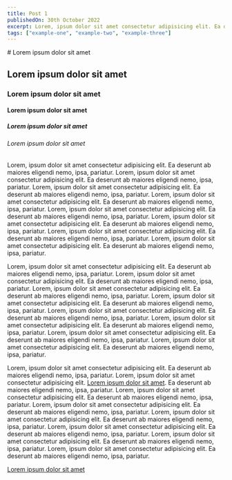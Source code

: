 ```yaml
---
title: Post 1
publishedOn: 30th October 2022
excerpt: Lorem, ipsum dolor sit amet consectetur adipisicing elit. Ea deserunt ab maiores eligendi nemo, ipsa, pariatur
tags: ["example-one", "example-two", "example-three"]
---
```



<Head>
  <title>James Riall - Post 1</title>
</Head>
# Lorem ipsum dolor sit amet

## Lorem ipsum dolor sit amet

### Lorem ipsum dolor sit amet

#### Lorem ipsum dolor sit amet

##### Lorem ipsum dolor sit amet

###### Lorem ipsum dolor sit amet

Lorem, ipsum dolor sit amet consectetur adipisicing elit. Ea deserunt ab maiores eligendi nemo, ipsa, pariatur. Lorem, ipsum dolor sit amet consectetur adipisicing elit. Ea deserunt ab maiores eligendi nemo, ipsa, pariatur. Lorem, ipsum dolor sit amet consectetur adipisicing elit. Ea deserunt ab maiores eligendi nemo, ipsa, pariatur. Lorem, ipsum dolor sit amet consectetur adipisicing elit. Ea deserunt ab maiores eligendi nemo, ipsa, pariatur. Lorem, ipsum dolor sit amet consectetur adipisicing elit. Ea deserunt ab maiores eligendi nemo, ipsa, pariatur. Lorem, ipsum dolor sit amet consectetur adipisicing elit. Ea deserunt ab maiores eligendi nemo, ipsa, pariatur. Lorem, ipsum dolor sit amet consectetur adipisicing elit. Ea deserunt ab maiores eligendi nemo, ipsa, pariatur. Lorem, ipsum dolor sit amet consectetur adipisicing elit. Ea deserunt ab maiores eligendi nemo, ipsa, pariatur.

Lorem, ipsum dolor sit amet consectetur adipisicing elit. Ea deserunt ab maiores eligendi nemo, ipsa, pariatur. Lorem, ipsum dolor sit amet consectetur adipisicing elit. Ea deserunt ab maiores eligendi nemo, ipsa, pariatur. Lorem, ipsum dolor sit amet consectetur adipisicing elit. Ea deserunt ab maiores eligendi nemo, ipsa, pariatur. Lorem, ipsum dolor sit amet consectetur adipisicing elit. Ea deserunt ab maiores eligendi nemo, ipsa, pariatur. Lorem, ipsum dolor sit amet consectetur adipisicing elit. Ea deserunt ab maiores eligendi nemo, ipsa, pariatur. Lorem, ipsum dolor sit amet consectetur adipisicing elit. Ea deserunt ab maiores eligendi nemo, ipsa, pariatur. Lorem, ipsum dolor sit amet consectetur adipisicing elit. Ea deserunt ab maiores eligendi nemo, ipsa, pariatur. Lorem, ipsum dolor sit amet consectetur adipisicing elit. Ea deserunt ab maiores eligendi nemo, ipsa, pariatur.

Lorem, ipsum dolor sit amet consectetur adipisicing elit. Ea deserunt ab maiores eligendi nemo, ipsa, pariatur. Lorem, ipsum dolor sit amet consectetur adipisicing elit. [Lorem ipsum dolor sit amet](https://example.com). Ea deserunt ab maiores eligendi nemo, ipsa, pariatur. Lorem, ipsum dolor sit amet consectetur adipisicing elit. Ea deserunt ab maiores eligendi nemo, ipsa, pariatur. Lorem, ipsum dolor sit amet consectetur adipisicing elit. Ea deserunt ab maiores eligendi nemo, ipsa, pariatur. Lorem, ipsum dolor sit amet consectetur adipisicing elit. Ea deserunt ab maiores eligendi nemo, ipsa, pariatur. Lorem, ipsum dolor sit amet consectetur adipisicing elit. Ea deserunt ab maiores eligendi nemo, ipsa, pariatur. Lorem, ipsum dolor sit amet consectetur adipisicing elit. Ea deserunt ab maiores eligendi nemo, ipsa, pariatur. Lorem, ipsum dolor sit amet consectetur adipisicing elit. Ea deserunt ab maiores eligendi nemo, ipsa, pariatur.

[Lorem ipsum dolor sit amet](https://example.com)
